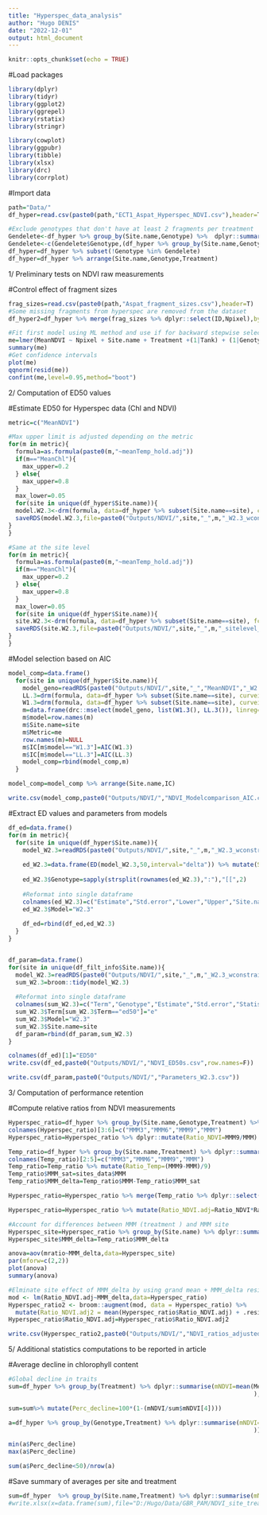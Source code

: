 ```yaml
---
title: "Hyperspec_data_analysis"
author: "Hugo DENIS"
date: "2022-12-01"
output: html_document
---
```


```r
knitr::opts_chunk$set(echo = TRUE)
```

#Load packages
```r
library(dplyr)
library(tidyr)
library(ggplot2)
library(ggrepel)
library(rstatix)
library(stringr)

library(cowplot)
library(ggpubr)
library(tibble)
library(xlsx)
library(drc)
library(corrplot)
```

#Import data
```r
path="Data/"
df_hyper=read.csv(paste0(path,"ECT1_Aspat_Hyperspec_NDVI.csv"),header=T)

#Exclude genotypes that don't have at least 2 fragments per treatment 
Gendelete<-df_hyper %>% group_by(Site.name,Genotype) %>%  dplyr::summarise(Ntreatment=n_distinct(Treatment)) %>% subset(Ntreatment<4)
Gendelete<-c(Gendelete$Genotype,(df_hyper %>% group_by(Site.name,Genotype,Treatment) %>% dplyr::summarise(NFrag=n_distinct(ID)) %>% subset(NFrag<=1))$Genotype)
df_hyper=df_hyper %>% subset(!Genotype %in% Gendelete)
df_hyper=df_hyper %>% arrange(Site.name,Genotype,Treatment)
```

1/ Preliminary tests on NDVI raw measurements

#Control effect of fragment sizes 
```r
frag_sizes=read.csv(paste0(path,"Aspat_fragment_sizes.csv"),header=T)
#Some missing fragments from hyperspec are removed from the dataset 
df_hyper2=df_hyper %>% merge(frag_sizes %>% dplyr::select(ID,Npixel),by="ID")

#Fit first model using ML method and use if for backward stepwise selection based on F-tests to compare full and reduced models 
me=lmer(MeanNDVI ~ Npixel + Site.name + Treatment +(1|Tank) + (1|Genotype), data = df_hyper2,REML=F)
summary(me)
#Get confidence intervals
plot(me)
qqnorm(resid(me))
confint(me,level=0.95,method="boot")

```

2/ Computation of ED50 values

#Estimate ED50 for Hyperspec data (Chl and NDVI)
```r
metric=c("MeanNDVI")

#Max upper limit is adjusted depending on the metric 
for(m in metric){
  formula=as.formula(paste0(m,"~meanTemp_hold.adj"))
  if(m=="MeanChl"){
    max_upper=0.2
  } else{
    max_upper=0.8
  }
  max_lower=0.05
  for(site in unique(df_hyper$Site.name)){
  model.W2.3<-drm(formula, data=df_hyper %>% subset(Site.name==site), curveid = Genotype, fct=W2.3(names = c('hill', 'max', 'ed50')),upperl=c(NA,max_upper,40),lowerl=c(NA,max_lower,30))
  saveRDS(model.W2.3,file=paste0("Outputs/NDVI/",site,"_",m,"_W2.3_wconstraint.rds"))
}
}

#Same at the site level 
for(m in metric){
  formula=as.formula(paste0(m,"~meanTemp_hold.adj"))
  if(m=="MeanChl"){
    max_upper=0.2
  } else{
    max_upper=0.8
  }
  max_lower=0.05
  for(site in unique(df_hyper$Site.name)){
  site.W2.3<-drm(formula, data=df_hyper %>% subset(Site.name==site), fct=W2.3(names = c('hill', 'max', 'ed50')),upperl=c(NA,max_upper,40),lowerl=c(NA,max_lower,30))
  saveRDS(site.W2.3,file=paste0("Outputs/NDVI/",site,"_",m,"_sitelevel_W2.3_wconstraint.rds"))
}
}

```

#Model selection based on AIC 
```r
model_comp=data.frame()
  for(site in unique(df_hyper$Site.name)){
    model_geno=readRDS(paste0("Outputs/NDVI/",site,"_","MeanNDVI","_W2.3_wconstraint.rds"))
    LL.3=drm(formula, data=df_hyper %>% subset(Site.name==site), curveid = Genotype, fct=LL.3(names = c('hill', 'max', 'ed50')),upperl=c(NA,0.8,40),lowerl=c(NA,0.05,30))
    W1.3=drm(formula, data=df_hyper %>% subset(Site.name==site), curveid = Genotype, fct=W1.3(names = c('hill', 'max', 'ed50')),upperl=c(NA,0.8,40),lowerl=c(NA,0.05,30))
    m=data.frame(drc::mselect(model_geno, list(W1.3(), LL.3()), linreg=T, icfct=AIC))
    m$model=row.names(m)
    m$Site.name=site
    m$Metric=me
    row.names(m)=NULL
    m$IC[m$model=="W1.3"]=AIC(W1.3)
    m$IC[m$model=="LL.3"]=AIC(LL.3)
    model_comp=rbind(model_comp,m)
  }

model_comp=model_comp %>% arrange(Site.name,IC)

write.csv(model_comp,paste0("Outputs/NDVI/","NDVI_Modelcomparison_AIC.csv"),row.names=F)
```

#Extract ED values and parameters from models 
```r
df_ed=data.frame()
for(m in metric){
  for(site in unique(df_hyper$Site.name)){
    model_W2.3=readRDS(paste0("Outputs/NDVI/",site,"_",m,"_W2.3_wconstraint.rds"))
    
    ed_W2.3=data.frame(ED(model_W2.3,50,interval="delta")) %>% mutate(Site.name=site,Metric=m)
    
    ed_W2.3$Genotype=sapply(strsplit(rownames(ed_W2.3),":"),"[[",2)
    
    #Reformat into single dataframe 
    colnames(ed_W2.3)=c("Estimate","Std.error","Lower","Upper","Site.name","Metric","Genotype")
    ed_W2.3$Model="W2.3"
    
    df_ed=rbind(df_ed,ed_W2.3)
  }
}


df_param=data.frame()
for(site in unique(df_filt_info$Site.name)){
  model_W2.3=readRDS(paste0("Outputs/NDVI/",site,"_",m,"_W2.3_wconstraint.rds"))
  sum_W2.3=broom::tidy(model_W2.3)
  
  #Reformat into single dataframe 
  colnames(sum_W2.3)=c("Term","Genotype","Estimate","Std.error","Statistic","p.value")
  sum_W2.3$Term[sum_W2.3$Term=="ed50"]="e"
  sum_W2.3$Model="W2.3"
  sum_W2.3$Site.name=site
  df_param=rbind(df_param,sum_W2.3)
}

colnames(df_ed)[1]="ED50"
write.csv(df_ed,paste0("Outputs/NDVI/","NDVI_ED50s.csv",row.names=F))

write.csv(df_param,paste0("Outputs/NDVI/","Parameters_W2.3.csv"))

```


3/ Computation of performance retention

#Compute relative ratios from NDVI measurements
```r
Hyperspec_ratio=df_hyper %>% group_by(Site.name,Genotype,Treatment) %>% dplyr::summarize(MeanNDVI=mean(MeanNDVI)) %>% dplyr::select(c(Site.name,Genotype,Treatment,MeanNDVI)) %>% tidyr::pivot_wider(names_from = "Treatment",values_from ="MeanNDVI" ) 
colnames(Hyperspec_ratio)[3:6]=c("MMM3","MMM6","MMM9","MMM")
Hyperspec_ratio=Hyperspec_ratio %>% dplyr::mutate(Ratio_NDVI=MMM9/MMM)

Temp_ratio=df_hyper %>% group_by(Site.name,Treatment) %>% dplyr::summarize(mTemp=mean(meanTemp_hold.adj)) %>% tidyr::pivot_wider(names_from = "Treatment",values_from ="mTemp" ) 
colnames(Temp_ratio)[2:5]=c("MMM3","MMM6","MMM9","MMM")
Temp_ratio=Temp_ratio %>% mutate(Ratio_Temp=(MMM9-MMM)/9)
Temp_ratio$MMM_sat=sites_data$MMM
Temp_ratio$MMM_delta=Temp_ratio$MMM-Temp_ratio$MMM_sat

Hyperspec_ratio=Hyperspec_ratio %>% merge(Temp_ratio %>% dplyr::select(Site.name,Ratio_Temp,MMM_delta),by="Site.name") 

Hyperspec_ratio=Hyperspec_ratio %>% mutate(Ratio_NDVI.adj=Ratio_NDVI*Ratio_Temp)

#Account for differences between MMM (treatment ) and MMM site
Hyperspec_site=Hyperspec_ratio %>% group_by(Site.name) %>% dplyr::summarize(mratio=mean(Ratio_NDVI.adj)) 
Hyperspec_site$MMM_delta=Temp_ratio$MMM_delta

anova=aov(mratio~MMM_delta,data=Hyperspec_site)
par(mforw=c(2,2))
plot(anova)
summary(anova)

#Elminate site effect of MMM_delta by using grand mean + MMM_delta residuals 
mod <- lm(Ratio_NDVI.adj~MMM_delta,data=Hyperspec_ratio)
Hyperspec_ratio2 <- broom::augment(mod, data = Hyperspec_ratio) %>%
  mutate(Ratio_NDVI.adj2 = mean(Hyperspec_ratio$Ratio_NDVI.adj) + .resid)
Hyperspec_ratio$Ratio_NDVI.adj=Hyperspec_ratio$Ratio_NDVI.adj2

write.csv(Hyperspec_ratio2,paste0("Outputs/NDVI/","NDVI_ratios_adjusted.csv"),row.names=F)
```


5/ Additional statistics computations to be reported in article

#Average decline in chlorophyll content
```r
#Global decline in traits  
sum=df_hyper %>% group_by(Treatment) %>% dplyr::summarise(mNDVI=mean(MeanNDVI
                                                                     ),sd=sd(MeanNDVI)) 

sum=sum%>% mutate(Perc_decline=100*(1-(mNDVI/sum$mNDVI[4])))

a=df_hyper %>% group_by(Genotype,Treatment) %>% dplyr::summarise(mNDVI=mean(MeanNDVI
                                                                     )) %>% pivot_wider(names_from="Treatment",values_from="mNDVI") %>% mutate(Perc_decline=100*(1-(`+9C`/MMM))) %>% subset(Perc_decline>0)

min(a$Perc_decline)
max(a$Perc_decline)

sum(a$Perc_decline<50)/nrow(a)
```




#Save summary of averages per site and treatment
```r
sum=df_hyper  %>% group_by(Site.name,Treatment) %>% dplyr::summarise(mNDVI=mean(MeanNDVI)) %>% arrange(Treatment)
#write.xlsx(x=data.frame(sum),file="D:/Hugo/Data/GBR_PAM/NDVI_site_treatment_averages.xlsx",sheetName = "Sheet1")
```

